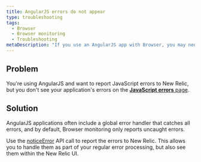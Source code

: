```yaml
---
title: AngularJS errors do not appear
type: troubleshooting
tags:
  - Browser
  - Browser monitoring
  - Troubleshooting
metaDescription: "If you use an AngularJS app with Browser, you may need to use NREUM.noticeError to report uncaught errors."
---
```


## Problem

You're using AngularJS and want to report JavaScript errors to New Relic, but you don't see your application's errors on the [**JavaScript errors** page](/docs/browser/new-relic-browser/browser-pro-features/js-errors-dashboard-examining-errors-over-time).

## Solution

AngularJS applications often include a global error handler that catches all errors, and by default, Browser monitoring only reports uncaught errors.

Use the [noticeError](/docs/browser/new-relic-browser/browser-agent-spa-api/newrelicnoticeerror-browser-agent-api) API call to report the errors to New Relic. This allows you to handle them as part of your regular error processing, but also see them within the New Relic UI.
